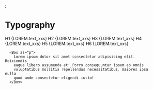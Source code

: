 

<Meta title="Documentation/Typography" />;

# Typography

<Canvas>
      <Box as="h1">H1 {LOREM.text_xxs}</Box>
      <Box as="h2">H2 {LOREM.text_xxs}</Box>
      <Box as="h3">H3 {LOREM.text_xxs}</Box>
      <Box as="h4">H4 {LOREM.text_xxs}</Box>
      <Box as="h5">H5 {LOREM.text_xxs}</Box>
      <Box as="h6">H6 {LOREM.text_xxs}</Box>

      <Box as="p">
        Lorem ipsum dolor sit amet consectetur adipisicing elit. Reiciendis
        eaque libero assumenda et! Porro consequuntur ipsum ab omnis
        voluptatibus mollitia repellendus necessitatibus, maiores ipsa nulla
        quod unde consectetur eligendi iusto!
      </Box>

</Canvas>
